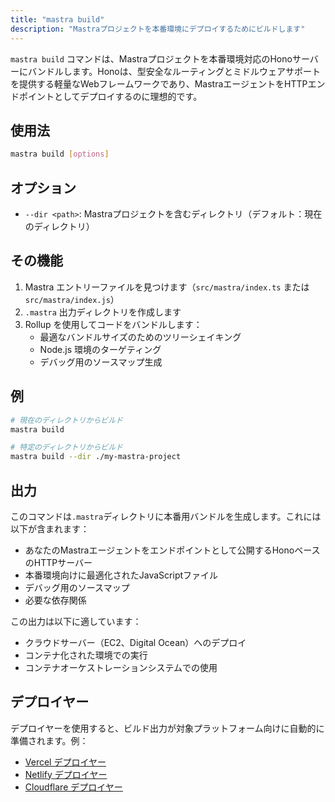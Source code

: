 ```yaml
---
title: "mastra build"
description: "Mastraプロジェクトを本番環境にデプロイするためにビルドします"
---
```


`mastra build` コマンドは、Mastraプロジェクトを本番環境対応のHonoサーバーにバンドルします。Honoは、型安全なルーティングとミドルウェアサポートを提供する軽量なWebフレームワークであり、MastraエージェントをHTTPエンドポイントとしてデプロイするのに理想的です。

## 使用法

```bash
mastra build [options]
```

## オプション

- `--dir <path>`: Mastraプロジェクトを含むディレクトリ（デフォルト：現在のディレクトリ）

## その機能

1. Mastra エントリーファイルを見つけます（`src/mastra/index.ts` または `src/mastra/index.js`）
2. `.mastra` 出力ディレクトリを作成します
3. Rollup を使用してコードをバンドルします：
   - 最適なバンドルサイズのためのツリーシェイキング
   - Node.js 環境のターゲティング
   - デバッグ用のソースマップ生成

## 例

```bash
# 現在のディレクトリからビルド
mastra build

# 特定のディレクトリからビルド
mastra build --dir ./my-mastra-project
```

## 出力

このコマンドは`.mastra`ディレクトリに本番用バンドルを生成します。これには以下が含まれます：
- あなたのMastraエージェントをエンドポイントとして公開するHonoベースのHTTPサーバー
- 本番環境向けに最適化されたJavaScriptファイル
- デバッグ用のソースマップ
- 必要な依存関係

この出力は以下に適しています：
- クラウドサーバー（EC2、Digital Ocean）へのデプロイ
- コンテナ化された環境での実行
- コンテナオーケストレーションシステムでの使用

## デプロイヤー
デプロイヤーを使用すると、ビルド出力が対象プラットフォーム向けに自動的に準備されます。例：
- [Vercel デプロイヤー](/reference/deployers/vercel)
- [Netlify デプロイヤー](/reference/deployers/netlify) 
- [Cloudflare デプロイヤー](/reference/deployers/cloudflare)

